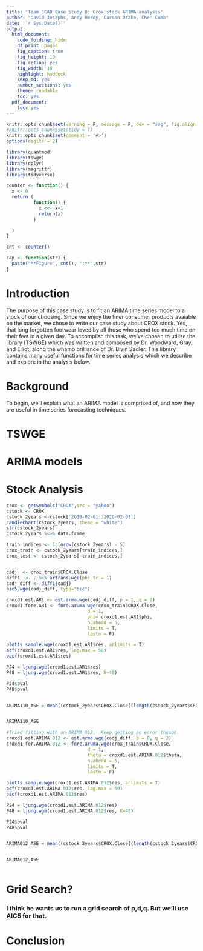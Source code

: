 ```yaml
---
title: 'Team CCAD Case Study 8: Crox stock ARIMA analysis'
author: "David Josephs, Andy Heroy, Carson Drake, Che' Cobb"
date: '`r Sys.Date()`'
output:
  html_document:
    code_folding: hide
    df_print: paged
    fig_caption: true
    fig_height: 10
    fig_retina: yes
    fig_width: 10
    highlight: haddock
    keep_md: yes
    number_sections: yes
    theme: readable
    toc: yes
  pdf_document:
    toc: yes
---
```



```r
knitr::opts_chunk$set(warning = F, message = F, dev = "svg", fig.align = "center")
#knitr::opts_chunk$set(tidy = T)
knitr::opts_chunk$set(comment = '#>')
options(digits = 2)

```

```r
library(quantmod)
library(tswge)
library(dplyr)
library(magrittr)
library(tidyverse)

counter <- function() {
  x <- 0
  return (
          function() {
            x <<- x+1
            return(x)
          }

  )
}

cnt <- counter()

cap <- function(str) {
  paste("**Figure", cnt(), ":**",str)
}
```

# Introduction
The purpose of this case study is to fit an ARIMA time series model to a stock of our choosing.   Since we enjoy the finer consumer products avaiable on the market, we chose to write our case study about CROX stock.  Yes, that long forgotten footwear loved by all those who spend too much time on their feet in a given day.  To accomplish this task, we've chosen to utilize the library (TSWGE) which was written and composed by Dr. Woodward, Gray, and Elliot, along the whamo brilliance of Dr. Bivin Sadler.  This library contains many useful functions for time series analysis which we describe and explore in the analysis below.


# Background
To begin, we'll explain what an ARIMA model is comprised of, and how they are useful in time series forecasting techniques.  

# TSWGE

# ARIMA models

# Stock Analysis


```r

crox <- getSymbols("CROX",src = "yahoo")
cstock <- CROX
cstock_2years <-cstock['2018-02-01::2020-02-01']
candleChart(cstock_2years, theme = "white")
str(cstock_2years)
cstock_2years %<>% data.frame

train_indices <- 1:(nrow(cstock_2years) - 5)
crox_train <- cstock_2years[train_indices,]
crox_test <- cstock_2years[-train_indices,]


cadj  <- crox_train$CROX.Close
diff1  <- . %>% artrans.wge(phi.tr = 1)
cadj_diff <- diff1(cadj)
aic5.wge(cadj_diff, type="bic")

```


```r
croxd1.est.AR1 <- est.arma.wge(cadj_diff, p = 1, q = 0)
croxd1.fore.AR1 <- fore.aruma.wge(crox_train$CROX.Close, 
                              d = 1,
                              phi= croxd1.est.AR1$phi,
                              n.ahead = 5,
                              limits = T,
                              lastn = F)

plotts.sample.wge(croxd1.est.AR1$res, arlimits = T)
acf(croxd1.est.AR1$res, lag.max = 50)
pacf(croxd1.est.AR1$res)

P24 = ljung.wge(croxd1.est.AR1$res)
P48 = ljung.wge(croxd1.est.AR1$res, K=48)

P24$pval
P48$pval


ARIMA110_ASE = mean((cstock_2years$CROX.Close[(length(cstock_2years$CROX.Close)-4):length(cstock_2years$CROX.Close)] - croxd1.fore.AR1$f)^2)


ARIMA110_ASE
```

```r

#Tried fitting with an ARIMA_012.  Keep getting an error though.
croxd1.est.ARIMA.012 <- est.arma.wge(cadj_diff, p = 0, q = 2)
croxd1.for.ARIMA.012 <- fore.aruma.wge(crox_train$CROX.Close, 
                              d = 1,
                              theta = croxd1.est.ARIMA.012$theta,
                              n.ahead = 5,
                              limits = T,
                              lastn = F)

plotts.sample.wge(croxd1.est.ARIMA.012$res, arlimits = T)
acf(croxd1.est.ARIMA.012$res, lag.max = 50)
pacf(croxd1.est.ARIMA.012$res)

P24 = ljung.wge(croxd1.est.ARIMA.012$res)
P48 = ljung.wge(croxd1.est.ARIMA.012$res, K=48)

P24$pval
P48$pval


ARIMA012_ASE = mean((cstock_2years$CROX.Close[(length(cstock_2years$CROX.Close)-4):length(cstock_2years$CROX.Close)] - croxd1.for.ARIMA.012$f)^2)


ARIMA012_ASE
```


```r


```

# Grid Search?  
### I think he wants us to run a grid search of p,d,q.  But we'll use AIC5 for that. 


# Conclusion
